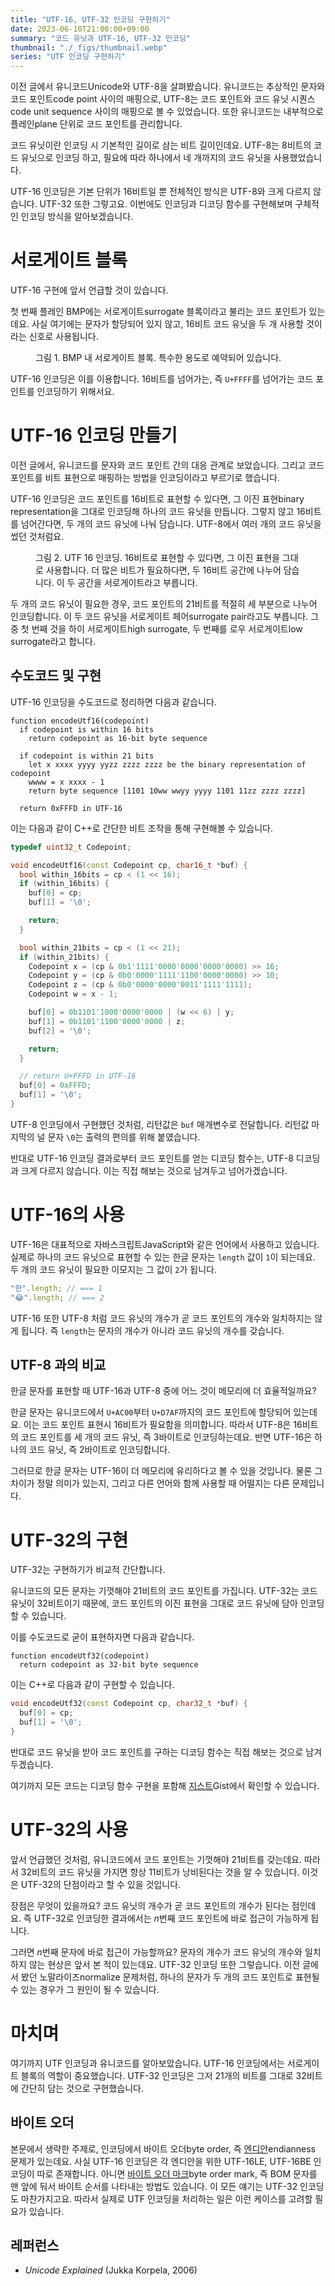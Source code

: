 ```yaml
---
title: "UTF-16, UTF-32 인코딩 구현하기"
date: 2023-06-10T21:00:00+09:00
summary: "코드 유닛과 UTF-16, UTF-32 인코딩"
thumbnail: "./_figs/thumbnail.webp"
series: "UTF 인코딩 구현하기"
---
```




<PostLink href="/2023/06/09/01">이전 글</PostLink>에서 유니코드<L>Unicode</L>와 UTF-8을 살펴봤습니다.
유니코드는 추상적인 문자와 코드 포인트<L>code point</L> 사이의 매핑으로, UTF-8는 코드 포인트와 코드 유닛 시퀀스<L>code unit sequence</L> 사이의 매핑으로 볼 수 있었습니다.
또한 유니코드는 내부적으로 플레인<L>plane</L> 단위로 코드 포인트를 관리합니다.

코드 유닛이란 인코딩 시 기본적인 길이로 삼는 비트 길이인데요.
UTF-8는 8비트의 코드 유닛으로 인코딩 하고, 필요에 따라 하나에서 네 개까지의 코드 유닛을 사용했었습니다.

UTF-16 인코딩은 기본 단위가 16비트일 뿐 전체적인 방식은 UTF-8와 크게 다르지 않습니다.
UTF-32 또한 그렇고요.
이번에도 인코딩과 디코딩 함수를 구현해보며 구체적인 인코딩 방식을 알아보겠습니다.



# 서로게이트 블록

UTF-16 구현에 앞서 언급할 것이 있습니다.

첫 번째 플레인 BMP에는 서로게이트<L>surrogate</L> 블록이라고 불리는 코드 포인트가 있는데요.
사실 여기에는 문자가 할당되어 있지 않고, 16비트 코드 유닛을 두 개 사용할 것이라는 신호로 사용됩니다.

<Figure src={fig1} alt="Surrogate block in BMP">
  <FigureCaption slot="caption">그림 1. BMP 내 서로게이트 블록. 특수한 용도로 예약되어 있습니다.</FigureCaption>
</Figure>

UTF-16 인코딩은 이를 이용합니다.
16비트를 넘어가는, 즉 `U+FFFF`를 넘어가는 코드 포인트를 인코딩하기 위해서요.



# UTF-16 인코딩 만들기

이전 글에서, 유니코드를 문자와 코드 포인트 간의 대응 관계로 보았습니다.
그리고 코드 포인트를 비트 표현으로 매핑하는 방법을 인코딩이라고 부르기로 했습니다.

UTF-16 인코딩은 코드 포인트를 16비트로 표현할 수 있다면, 그 이진 표현<L>binary representation</L>을 그대로 인코딩해 하나의 코드 유닛을 만듭니다.
그렇지 않고 16비트를 넘어간다면, 두 개의 코드 유닛에 나눠 담습니다.
UTF-8에서 여러 개의 코드 유닛을 썼던 것처럼요.

<Figure src={fig2} alt="utf-16 encoding">
  <FigureCaption slot="caption">그림 2. UTF 16 인코딩. 16비트로 표현할 수 있다면, 그 이진 표현을 그대로 사용합니다. 더 많은 비트가 필요하다면, 두 16비트 공간에 나누어 담습니다. 이 두 공간을 서로게이트라고 부릅니다.</FigureCaption>
</Figure>

두 개의 코드 유닛이 필요한 경우, 코드 포인트의 21비트를 적절히 세 부분으로 나누어 인코딩합니다.
이 두 코드 유닛을 서로게이트 페어<L>surrogate pair</L>라고도 부릅니다.
그 중 첫 번째 것을 하이 서로게이트<L>high surrogate</L>, 두 번째를 로우 서로게이트<L>low surrogate</L>라고 합니다.

## 수도코드 및 구현

UTF-16 인코딩을 수도코드로 정리하면 다음과 같습니다.

```
function encodeUtf16(codepoint)
  if codepoint is within 16 bits
    return codepoint as 16-bit byte sequence

  if codepoint is within 21 bits
    let x xxxx yyyy yyzz zzzz zzzz be the binary representation of codepoint
    wwww = x xxxx - 1
    return byte sequence [1101 10ww wwyy yyyy 1101 11zz zzzz zzzz]

  return 0xFFFD in UTF-16
```

이는 다음과 같이 C++로 간단한 비트 조작을 통해 구현해볼 수 있습니다.

```cpp
typedef uint32_t Codepoint;

void encodeUtf16(const Codepoint cp, char16_t *buf) {
  bool within_16bits = cp < (1 << 16);
  if (within_16bits) {
    buf[0] = cp;
    buf[1] = '\0';

    return;
  }

  bool within_21bits = cp < (1 << 21);
  if (within_21bits) {
    Codepoint x = (cp & 0b1'1111'0000'0000'0000'0000) >> 16;
    Codepoint y = (cp & 0b0'0000'1111'1100'0000'0000) >> 10;
    Codepoint z = (cp & 0b0'0000'0000'0011'1111'1111);
    Codepoint w = x - 1;

    buf[0] = 0b1101'1000'0000'0000 | (w << 6) | y;
    buf[1] = 0b1101'1100'0000'0000 | z;
    buf[2] = '\0';

    return;
  }

  // return U+FFFD in UTF-16
  buf[0] = 0xFFFD;
  buf[1] = '\0';
}
```

UTF-8 인코딩에서 구현했던 것처럼, 리턴값은 `buf` 매개변수로 전달합니다.
리턴값 마지막의 널 문자 `\0`는 출력의 편의를 위해 붙였습니다.

반대로 UTF-16 인코딩 결과로부터 코드 포인트를 얻는 디코딩 함수는, UTF-8 디코딩과 크게 다르지 않습니다.
이는 직접 해보는 것으로 남겨두고 넘어가겠습니다.



# UTF-16의 사용

UTF-16은 대표적으로 자바스크립트<L>JavaScript</L>와 같은 언어에서 사용하고 있습니다.
실제로 하나의 코드 유닛으로 표현할 수 있는 한글 문자는 `length` 값이 `1`이 되는데요.
두 개의 코드 유닛이 필요한 이모지는 그 값이 `2`가 됩니다.

```javascript
"한".length; // === 1
"😂".length; // === 2
```

UTF-16 또한 UTF-8 처럼 코드 유닛의 개수가 곧 코드 포인트의 개수와 일치하지는 않게 됩니다.
즉 `length`는 문자의 개수가 아니라 코드 유닛의 개수를 갖습니다.

## UTF-8 과의 비교

한글 문자를 표현할 때 UTF-16과 UTF-8 중에 어느 것이 메모리에 더 효율적일까요?

한글 문자는 유니코드에서 `U+AC00`부터 `U+D7AF`까지의 코드 포인트에 할당되어 있는데요.
이는 코드 포인트 표현시 16비트가 필요함을 의미합니다.
따라서 UTF-8은 16비트의 코드 포인트를 세 개의 코드 유닛, 즉 3바이트로 인코딩하는데요.
반면 UTF-16은 하나의 코드 유닛, 즉 2바이트로 인코딩합니다.

그러므로 한글 문자는 UTF-16이 더 메모리에 유리하다고 볼 수 있을 것입니다.
물론 그 차이가 정말 의미가 있는지, 그리고 다른 언어와 함께 사용할 때 어떨지는 다른 문제입니다.



# UTF-32의 구현

UTF-32는 구현하기가 비교적 간단합니다.

유니코드의 모든 문자는 기껏해야 21비트의 코드 포인트를 가집니다.
UTF-32는 코드유닛이 32비트이기 때문에, 코드 포인트의 이진 표현을 그대로 코드 유닛에 담아 인코딩할 수 있습니다.

이를 수도코드로 굳이 표현하자면 다음과 같습니다.

```
function encodeUtf32(codepoint)
  return codepoint as 32-bit byte sequence
```

이는 C++로 다음과 같이 구현할 수 있습니다.

```cpp
void encodeUtf32(const Codepoint cp, char32_t *buf) {
  buf[0] = cp;
  buf[1] = '\0';
}
```

반대로 코드 유닛을 받아 코드 포인트를 구하는 디코딩 함수는 직접 해보는 것으로 남겨두겠습니다.

여기까지 모든 코드는 디코딩 함수 구현을 포함해 [지스트][gist]<L>Gist</L>에서 확인할 수 있습니다.

[gist]: https://gist.github.com/wcho21/5bb039c1312cfe2aa0dc3c913d8dee75


# UTF-32의 사용

앞서 언급했던 것처럼, 유니코드에서 코드 포인트는 기껏해야 21비트를 갖는데요.
따라서 32비트의 코드 유닛을 가지면 항상 11비트가 낭비된다는 것을 알 수 있습니다.
이것은 UTF-32의 단점이라고 할 수 있을 것입니다.

장점은 무엇이 있을까요?
코드 유닛의 개수가 곧 코드 포인트의 개수가 된다는 점인데요.
즉 UTF-32로 인코딩한 결과에서는 $n$번째 코드 포인트에 바로 접근이 가능하게 됩니다.

그러면 $n$번째 문자에 바로 접근이 가능할까요?
문자의 개수가 코드 유닛의 개수와 일치하지 않는 현상은 앞서 본 적이 있는데요.
UTF-32 인코딩 또한 그렇습니다.
이전 글에서 봤던 노말라이즈<L>normalize</L> 문제처럼, 하나의 문자가 두 개의 코드 포인트로 표현될 수 있는 경우가 그 원인이 될 수 있습니다.



# 마치며

여기까지 UTF 인코딩과 유니코드를 알아보았습니다.
UTF-16 인코딩에서는 서로게이트 블록의 역할이 중요했습니다.
UTF-32 인코딩은 그저 21개의 비트를 그대로 32비트에 간단히 담는 것으로 구현했습니다.

## 바이트 오더

본문에서 생략한 주제로, 인코딩에서 바이트 오더<L>byte order</L>, 즉 [엔디안][wp-endian]<L>endianness</L> 문제가 있는데요.
사실 UTF-16 인코딩은 각 엔디안을 위한 UTF-16LE, UTF-16BE 인코딩이 따로 존재합니다.
아니면 [바이트 오더 마크][wp-bom]<L>byte order mark</L>, 즉 BOM 문자를 맨 앞에 둬서 바이트 순서를 나타내는 방법도 있습니다.
이 모든 얘기는 UTF-32 인코딩도 마찬가지고요.
따라서 실제로 UTF 인코딩을 처리하는 일은 이런 케이스를 고려할 필요가 있습니다.

[wp-endian]: https://ko.wikipedia.org/wiki/%EC%97%94%EB%94%94%EC%96%B8
[wp-bom]: https://ko.wikipedia.org/wiki/%EB%B0%94%EC%9D%B4%ED%8A%B8_%EC%88%9C%EC%84%9C_%ED%91%9C%EC%8B%9D

## 레퍼런스

- *Unicode Explained* (Jukka Korpela, 2006)
